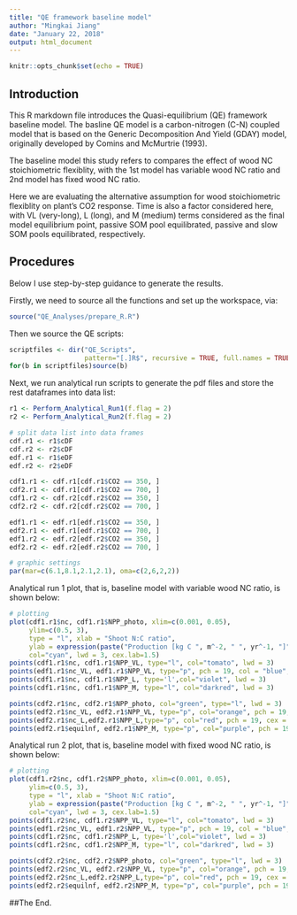 ```yaml
---
title: "QE framework baseline model"
author: "Mingkai Jiang"
date: "January 22, 2018"
output: html_document
---
```


```r
knitr::opts_chunk$set(echo = TRUE)
```

## Introduction

This R markdown file introduces the Quasi-equilibrium (QE) framework baseline model. The basline QE model is a carbon-nitrogen (C-N) coupled model that is based on the Generic Decomposition And Yield (GDAY) model, originally developed by Comins and McMurtrie (1993).

The baseline model this study refers to compares the effect of wood NC stoichiometric flexiblity, with the 1st model has variable wood NC ratio and 2nd model has fixed wood NC ratio. 

Here we are evaluating the alternative assumption for wood stoichiometric flexiblity on plant's CO2 response. Time is also a factor considered here, with VL (very-long), L (long), and M (medium) terms considered as the final model equilibrium point, passive SOM pool equilibrated, passive and slow SOM pools equilibrated, respectively. 


## Procedures

Below I use step-by-step guidance to generate the results.

Firstly, we need to source all the functions and set up the workspace, via:

``` r
source("QE_Analyses/prepare_R.R")

```

Then we source the QE scripts:

``` r
scriptfiles <- dir("QE_Scripts", 
                   pattern="[.]R$", recursive = TRUE, full.names = TRUE)
for(b in scriptfiles)source(b)

```

Next, we run analytical run scripts to generate the pdf files and store the rest dataframes into data list:

``` r
r1 <- Perform_Analytical_Run1(f.flag = 2)
r2 <- Perform_Analytical_Run2(f.flag = 2)

```


``` r
# split data list into data frames
cdf.r1 <- r1$cDF
cdf.r2 <- r2$cDF
edf.r1 <- r1$eDF
edf.r2 <- r2$eDF

cdf1.r1 <- cdf.r1[cdf.r1$CO2 == 350, ]
cdf2.r1 <- cdf.r1[cdf.r1$CO2 == 700, ]
cdf1.r2 <- cdf.r2[cdf.r2$CO2 == 350, ]
cdf2.r2 <- cdf.r2[cdf.r2$CO2 == 700, ]

edf1.r1 <- edf.r1[edf.r1$CO2 == 350, ]
edf2.r1 <- edf.r1[edf.r1$CO2 == 700, ]
edf1.r2 <- edf.r2[edf.r2$CO2 == 350, ]
edf2.r2 <- edf.r2[edf.r2$CO2 == 700, ]

# graphic settings
par(mar=c(6.1,8.1,2.1,2.1), oma=c(2,6,2,2))

```

Analytical run 1 plot, that is, baseline model with variable wood NC ratio, is shown below:
```r
# plotting
plot(cdf1.r1$nc, cdf1.r1$NPP_photo, xlim=c(0.001, 0.05),
     ylim=c(0.5, 3), 
     type = "l", xlab = "Shoot N:C ratio", 
     ylab = expression(paste("Production [kg C ", m^-2, " ", yr^-1, "]")),
     col="cyan", lwd = 3, cex.lab=1.5)
points(cdf1.r1$nc, cdf1.r1$NPP_VL, type="l", col="tomato", lwd = 3)
points(edf1.r1$nc_VL, edf1.r1$NPP_VL, type="p", pch = 19, col = "blue", cex = 2)
points(cdf1.r1$nc, cdf1.r1$NPP_L, type='l',col="violet", lwd = 3)
points(cdf1.r1$nc, cdf1.r1$NPP_M, type="l", col="darkred", lwd = 3)

points(cdf2.r1$nc, cdf2.r1$NPP_photo, col="green", type="l", lwd = 3)
points(edf2.r1$nc_VL, edf2.r1$NPP_VL, type="p", col="orange", pch = 19, cex = 2)
points(edf2.r1$nc_L,edf2.r1$NPP_L,type="p", col="red", pch = 19, cex = 2)
points(edf2.r1$equilnf, edf2.r1$NPP_M, type="p", col="purple", pch = 19, cex = 2)

```


Analytical run 2 plot, that is, baseline model with fixed wood NC ratio, is shown below:
```r
# plotting
plot(cdf1.r2$nc, cdf1.r2$NPP_photo, xlim=c(0.001, 0.05),
     ylim=c(0.5, 3), 
     type = "l", xlab = "Shoot N:C ratio", 
     ylab = expression(paste("Production [kg C ", m^-2, " ", yr^-1, "]")),
     col="cyan", lwd = 3, cex.lab=1.5)
points(cdf1.r2$nc, cdf1.r2$NPP_VL, type="l", col="tomato", lwd = 3)
points(edf1.r2$nc_VL, edf1.r2$NPP_VL, type="p", pch = 19, col = "blue", cex = 2)
points(cdf1.r2$nc, cdf1.r2$NPP_L, type='l',col="violet", lwd = 3)
points(cdf1.r2$nc, cdf1.r2$NPP_M, type="l", col="darkred", lwd = 3)

points(cdf2.r2$nc, cdf2.r2$NPP_photo, col="green", type="l", lwd = 3)
points(edf2.r2$nc_VL, edf2.r2$NPP_VL, type="p", col="orange", pch = 19, cex = 2)
points(edf2.r2$nc_L,edf2.r2$NPP_L,type="p", col="red", pch = 19, cex = 2)
points(edf2.r2$equilnf, edf2.r2$NPP_M, type="p", col="purple", pch = 19, cex = 2)

```



##The End. 